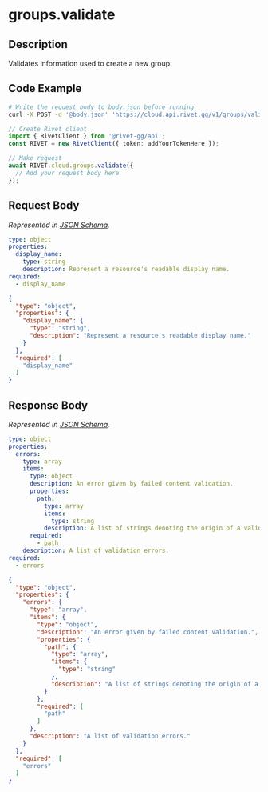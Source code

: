 
# groups.validate

## Description

Validates information used to create a new group.


## Code Example

<CodeGroup title='Request' tag='POST' label='https://cloud.api.rivet.gg/v1/groups/validate'>

```bash {{ title: 'cURL' }}
# Write the request body to body.json before running
curl -X POST -d '@body.json' 'https://cloud.api.rivet.gg/v1/groups/validate'
```

```ts
// Create Rivet client
import { RivetClient } from '@rivet-gg/api';
const RIVET = new RivetClient({ token: addYourTokenHere });

// Make request
await RIVET.cloud.groups.validate({
  // Add your request body here
});
```

</CodeGroup>


## Request Body

_Represented in [JSON Schema](https://json-schema.org/)._

<CodeGroup title='Request'>

```yaml
type: object
properties:
  display_name:
    type: string
    description: Represent a resource's readable display name.
required:
  - display_name

```

```json
{
  "type": "object",
  "properties": {
    "display_name": {
      "type": "string",
      "description": "Represent a resource's readable display name."
    }
  },
  "required": [
    "display_name"
  ]
}
```

</CodeGroup>


## Response Body

_Represented in [JSON Schema](https://json-schema.org/)._

<CodeGroup title='Response'>

```yaml
type: object
properties:
  errors:
    type: array
    items:
      type: object
      description: An error given by failed content validation.
      properties:
        path:
          type: array
          items:
            type: string
          description: A list of strings denoting the origin of a validation error.
      required:
        - path
    description: A list of validation errors.
required:
  - errors

```

```json
{
  "type": "object",
  "properties": {
    "errors": {
      "type": "array",
      "items": {
        "type": "object",
        "description": "An error given by failed content validation.",
        "properties": {
          "path": {
            "type": "array",
            "items": {
              "type": "string"
            },
            "description": "A list of strings denoting the origin of a validation error."
          }
        },
        "required": [
          "path"
        ]
      },
      "description": "A list of validation errors."
    }
  },
  "required": [
    "errors"
  ]
}
```

</CodeGroup>

